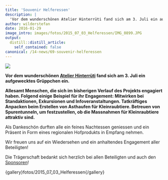 ```yaml
---
title: 'Souvenir Helferessen'
description: |
  'Vor dem wunderschönen Atelier Hinterrüti fand sich am 3. Juli ein aufgewecktes Grüppchen ein. Allesamt Menschen, die sich im bisherigen Verlauf des Projekts engagiert haben. Folgend einige Beispiel für ihr Engagement: Mitwirken bei Standaktionen, Exkursionen und Infoveranstaltungen. Tatkräftiges Anpacken beim Erstellen von Asthaufen für Kleinraubtiere. Betreuen von Spurentunneln, um festzustellen, ob die Massnahmen für Kleinraubtiere attraktiv sind.'
author: wilderstefan
date: 2016-01-29
image_intro: images/fotos/2015_07_03_Helferessen/IMG_0899.JPG
output:
  distill::distill_article:
    self_contained: false
canonical: /14-news/69-souvenir-helferessen
---
```


![](images/fotos/2015_07_03_Helferessen/IMG_0899.JPG) <!--image_intro-->

**Vor dem wunderschönen [Atelier
Hinterrüti](http://www.hinterrueti.ch) fand sich am 3. Juli ein
aufgewecktes Grüppchen ein.**

**Allesamt Menschen, die sich im bisherigen Verlauf des Projekts
engagiert haben. Folgend einige Beispiel für ihr Engagement: Mitwirken
bei Standaktionen, Exkursionen und Infoveranstaltungen. Tatkräftiges
Anpacken beim Erstellen von Asthaufen für Kleinraubtiere. Betreuen von
Spurentunneln, um festzustellen, ob die Massnahmen für Kleinraubtiere
attraktiv sind.**

Als Dankeschön durften alle ein feines Nachtessen geniessen und ein
Präsent in Form eines regionalen Hofprodukts in Empfang nehmen.

Wir freuen uns auf ein Wiedersehen und ein anhaltendes Engagement aller
Beteiligten!

Die Trägerschaft bedankt sich herzlich bei allen Beteiligten und auch
den [Sponsoren](ueber-uns/7-partner)!

{gallery}fotos/2015\_07\_03\_Helferessen{/gallery}

<!--http://wieselundco.ch/14-news/69-souvenir-helferessen-->
